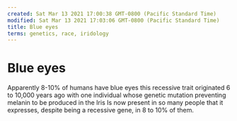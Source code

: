 ```yaml
---
created: Sat Mar 13 2021 17:00:38 GMT-0800 (Pacific Standard Time)
modified: Sat Mar 13 2021 17:03:06 GMT-0800 (Pacific Standard Time)
title: Blue eyes
terms: genetics, race, iridology
---
```


# Blue eyes

Apparently 8-10% of humans have blue eyes
this recessive trait originated 6 to 10,000 years ago with one individual whose genetic mutation preventing melanin to be produced in the Iris Is now present in so many people that it expresses, despite being a recessive gene, in 8 to 10% of them.
